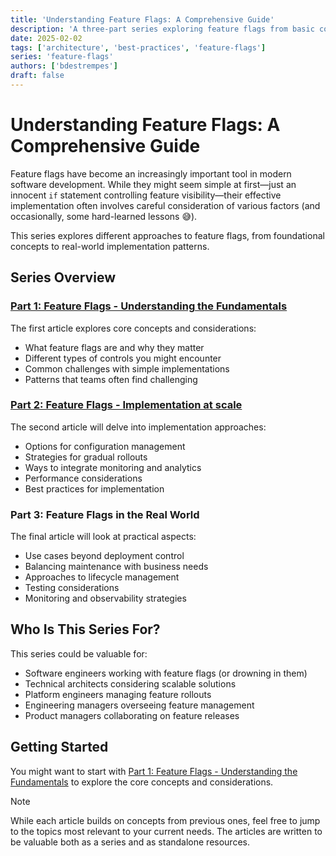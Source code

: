 ```yaml
---
title: 'Understanding Feature Flags: A Comprehensive Guide'
description: 'A three-part series exploring feature flags from basic concepts to advanced implementation and real-world challenges'
date: 2025-02-02
tags: ['architecture', 'best-practices', 'feature-flags']
series: 'feature-flags'
authors: ['bdestrempes']
draft: false
---
```


# Understanding Feature Flags: A Comprehensive Guide

Feature flags have become an increasingly important tool in modern software development. While they might seem simple at first—just an innocent `if` statement controlling feature visibility—their effective implementation often involves careful consideration of various factors (and occasionally, some hard-learned lessons 😅).

This series explores different approaches to feature flags, from foundational concepts to real-world implementation patterns.

## Series Overview

### [Part 1: Feature Flags - Understanding the Fundamentals](/articles/feature-flags-fundamentals)

The first article explores core concepts and considerations:

- What feature flags are and why they matter
- Different types of controls you might encounter
- Common challenges with simple implementations
- Patterns that teams often find challenging

### [Part 2: Feature Flags - Implementation at scale](/articles/feature-flags-at-scale)

The second article will delve into implementation approaches:

- Options for configuration management
- Strategies for gradual rollouts
- Ways to integrate monitoring and analytics
- Performance considerations
- Best practices for implementation

### Part 3: Feature Flags in the Real World

The final article will look at practical aspects:

- Use cases beyond deployment control
- Balancing maintenance with business needs
- Approaches to lifecycle management
- Testing considerations
- Monitoring and observability strategies

## Who Is This Series For?

This series could be valuable for:

- Software engineers working with feature flags (or drowning in them)
- Technical architects considering scalable solutions
- Platform engineers managing feature rollouts
- Engineering managers overseeing feature management
- Product managers collaborating on feature releases

## Getting Started

You might want to start with [Part 1: Feature Flags - Understanding the Fundamentals](/articles/feature-flags-fundamentals) to explore the core concepts and considerations.

> [!NOTE]
> While each article builds on concepts from previous ones, feel free to jump to the topics most relevant to your current needs. The articles are written to be valuable both as a series and as standalone resources.
